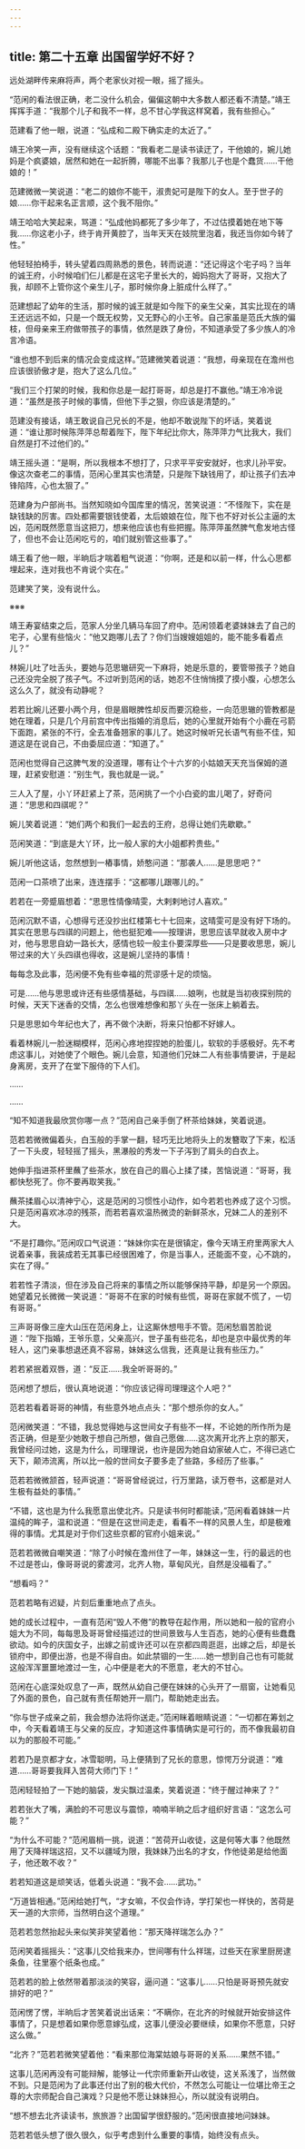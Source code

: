 ```yaml
---
---
---
```

title: 第二十五章 出国留学好不好？
---




远处湖畔传来麻将声，两个老家伙对视一眼，摇了摇头。

“范闲的看法很正确，老二没什么机会，偏偏这朝中大多数人都还看不清楚。”靖王挥挥手道：“我那个儿子和我不一样，总不甘心学我这样窝着，我有些担心。”

范建看了他一眼，说道：“弘成和二殿下确实走的太近了。”

靖王冷笑一声，没有继续这个话题：“我看老二是读书读迂了，干他娘的，婉儿她妈是个疯婆娘，居然和她在一起折腾，哪能不出事？我那儿子也是个蠢货……干他娘的！”

范建微微一笑说道：“老二的娘你不能干，淑贵妃可是陛下的女人。至于世子的娘……你干起来名正言顺，这个我不阻你。”

靖王哈哈大笑起来，骂道：“弘成他妈都死了多少年了，不过估摸着她在地下等我……你这老小子，终于肯开黄腔了，当年天天在妓院里泡着，我还当你如今转了性。”

他轻轻拍椅手，转头望着四周熟悉的景色，转而说道：“还记得这个宅子吗？当年的诚王府，小时候咱们仨儿都是在这宅子里长大的，姆妈抱大了哥哥，又抱大了我，却顾不上管你这个亲生儿子，那时候你身上脏成什么样了。”

范建想起了幼年的生活，那时候的诚王就是如今陛下的亲生父亲，其实比现在的靖王还远远不如，只是一个既无权势，又无野心的小王爷。自己家虽是范氏大族的偏枝，但母亲来王府做带孩子的事情，依然是跌了身份，不知道承受了多少族人的冷言冷语。

“谁也想不到后来的情况会变成这样。”范建微笑着说道：“我想，母亲现在在澹州也应该很骄傲才是，抱大了这么几位。”

“我们三个打架的时候，我和你总是一起打哥哥，却总是打不赢他。”靖王冷冷说道：“虽然是孩子时候的事情，但他下手之狠，你应该是清楚的。”

范建没有接话，靖王敢说自己兄长的不是，他却不敢说陛下的坏话，笑着说道：“谁让那时候陈萍萍总帮着陛下，陛下年纪比你大，陈萍萍力气比我大，我们自然是打不过他们的。”

靖王摇头道：“是啊，所以我根本不想打了，只求平平安安就好，也求儿孙平安。像这次查老二的事情，范闲心里其实也清楚，只是陛下缺钱用了，却让孩子们去冲锋陷阵，心也太狠了。”

范建身为户部尚书。当然知晓如今国库里的情况，苦笑说道：“不怪陛下，实在是缺钱缺的厉害。四处都需要银钱使着，太后娘娘在位，陛下也不好对长公主逼的太凶，范闲既然愿意当这把刀，想来他应该也有些把握。陈萍萍虽然脾气愈发地古怪了，但也不会让范闲吃亏的，咱们就别管这些事了。”

靖王看了他一眼，半晌后才喘着粗气说道：“你啊，还是和以前一样，什么心思都埋起来，连对我也不肯说个实在。”

范建笑了笑，没有说什么。

※※※

靖王寿宴结束之后，范家人分坐几辆马车回了府中。范闲领着老婆妹妹去了自己的宅子，心里有些恼火：“他又跑哪儿去了？你们当嫂嫂姐姐的，能不能多看着点儿？”

林婉儿吐了吐舌头，要她与范思辙研究一下麻将，她是乐意的，要管带孩子？她自己还没完全脱了孩子气。不过听到范闲的话，她忍不住悄悄摸了摸小腹，心想怎么这么久了，就没有动静呢？

若若比婉儿还要小两个月，但是眉眼脾性却反而要沉稳些，一向范思辙的管教都是她在理着，只是几个月前宫中传出指婚的消息后，她的心里就开始有个小鹿在弓箭下面跑，紧张的不行，全去准备翘家的事儿了。她这时候听兄长语气有些不佳，知道这是在说自己，不由委屈应道：“知道了。”

范闲也觉得自己这脾气发的没道理，哪有让个十六岁的小姑娘天天充当保姆的道理，赶紧安慰道：“别生气，我也就是一说。”

三人入了屋，小丫环赶紧上了茶，范闲挑了一个小白瓷的盅儿喝了，好奇问道：“思思和四祺呢？”

婉儿笑着说道：“她们两个和我们一起去的王府，总得让她们先歇歇。”

范闲笑道：“到底是大丫环，比一般人家的大小姐都矜贵些。”

婉儿听他这话，忽然想到一樁事情，娇憨问道：“那袭人……是思思吧？”

范闲一口茶喷了出来，连连摆手：“这都哪儿跟哪儿的。”

若若在一旁蹙眉想着：“思思性情像晴雯，大剌剌地讨人喜欢。”

范闲沉默不语，心想得亏还没抄出红楼第七十七回来，这晴雯可是没有好下场的。其实在思思与四祺的问题上，他也挺犯难——按理讲，思思应该早就收入房中才对，他与思思自幼一路长大，感情也较一般主仆要深厚些——只是要收思思，婉儿带过来的大丫头四祺也得收，这是婉儿坚持的事情！

每每念及此事，范闲便不免有些幸福的荒谬感十足的烦恼。

可是……他与思思或许还有些感情基础，与四祺……娘咧，也就是当初夜探别院的时候，天天下迷香的交情，怎么也很难想像和那丫头在一张床上躺着去。

只是思思如今年纪也大了，再不做个决断，将来只怕都不好嫁人。

看着林婉儿一脸迷糊模样，范闲心疼地捏捏她的脸蛋儿，软软的手感极好。先不考虑这事儿，对她使了个眼色。婉儿会意，知道他们兄妹二人有些事情要讲，于是起身离房，支开了在堂下服侍的下人们。

……

……

“知不知道我最欣赏你哪一点？”范闲自己亲手倒了杯茶给妹妹，笑着说道。

范若若微微偏着头，白玉般的手掌一翻，轻巧无比地将头上的发簪取了下来，松活了一下头皮，轻轻摇了摇头，黑瀑般的秀发一下子泻到了肩头的白衣上。

她伸手指进茶杯里蘸了些茶水，放在自己的眉心上揉了揉，苦恼说道：“哥哥，我都快愁死了。你不要再取笑我。”

蘸茶揉眉心以清神宁心，这是范闲的习惯性小动作，如今若若也养成了这个习惯。只是范闲喜欢冰凉的残茶，而若若喜欢温热微烫的新鲜茶水，兄妹二人的差别不大。

“不是打趣你。”范闲叹口气说道：“妹妹你实在是很镇定，像今天靖王府里两家大人说着亲事，我装成若无其事已经很困难了，你是当事人，还能面不变，心不跳的，实在了得。”

若若性子清淡，但在涉及自己将来的事情之所以能够保持平静，却是另一个原因。她望着兄长微微一笑说道：“哥哥不在家的时候有些慌，哥哥在家就不慌了，一切有哥哥。”

三声哥哥像三座大山压在范闲身上，让这厮休想甩手不管。范闲愁眉苦脸说道：“陛下指婚，王爷乐意，父亲高兴，世子虽有些花名，却也是京中最优秀的年轻人，这门亲事想退还真不容易，妹妹这么信我，还真是让我有些压力。”

若若紧抿着双唇，道：“反正……我全听哥哥的。”

范闲想了想后，很认真地说道：“你应该记得司理理这个人吧？”

范若若看着哥哥的神情，有些意外地点点头：“那个想杀你的女人。”

范闲微笑道：“不错，我总觉得她与这世间女子有些不一样，不论她的所作所为是否正确，但是至少她敢于想自己所想，做自己愿做……这次离开北齐上京的那天，我曾经问过她，这是为什么，司理理说，也许是因为她自幼家破人亡，不得已逃亡天下，颠沛流离，所以比一般的世间女子要多走了些路，多经历了些事。”

范若若微微颔首，轻声说道：“哥哥曾经说过，行万里路，读万卷书，这都是对人生极有益处的事情。”

“不错，这也是为什么我愿意出使北齐。只是读书何时都能读，”范闲看着妹妹一片温纯的眸子，温和说道：“但是在这世间走走，看看不一样的风景人生，却是极难得的事情。尤其是对于你们这些京都的官府小姐来说。”

范若若微微自嘲笑道：“除了小时候在澹州住了一年，妹妹这一生，行的最远的也不过是苍山，像哥哥说的雾渡河，北齐人物，草甸风光，自然是没福看了。”

“想看吗？”

范若若略有迟疑，片刻后重重地点了点头。

她的成长过程中，一直有范闲“毁人不倦”的教导在起作用，所以她和一般的官府小姐大为不同，每每思及哥哥曾经描述过的世间景致与人生百态，她的心便有些蠢蠢欲动。如今的庆国女子，出嫁之前或许还可以在京都四周逛逛，出嫁之后，却是长锁府中，即便出游，也是不得自由。如此禁锢的一生……她一想到自己也有可能就这般浑浑噩噩地渡过一生，心中便是老大的不愿意，老大的不甘心。

范闲在心底深处叹息了一声，既然从幼自己便在妹妹的心头开了一扇窗，让她看见了外面的景色，自己就有责任帮她开一扇门，帮助她走出去。

“你与世子成亲之前，我会想办法将你送走。”范闲眯着眼睛说道：“一切都在筹划之中，今天看着靖王与父亲的反应，才知道这件事情确实是可行的，而不像我最初自以为的那般不可能。”

若若乃是京都才女，冰雪聪明，马上便猜到了兄长的意思，惊愕万分说道：“难道……哥哥要我拜入苦荷大师门下！”

范闲轻轻拍了一下她的脑袋，发尖飘过温柔，笑着说道：“终于醒过神来了？”

若若张大了嘴，满脸的不可思议与震惊，喃喃半晌之后才组织好言语：“这怎么可能？”

“为什么不可能？”范闲眉梢一挑，说道：“苦荷开山收徒，这是何等大事？他既然用了天降祥瑞这招，又不以疆域为限，我妹妹乃出名的才女，作他徒弟是给他面子，他还敢不收？”

若若知道这是顽笑话，低着头说道：“我不会……武功。”

“万道皆相通。”范闲给她打气，“才女嘛，不仅会作诗，学打架也一样快的，苦荷是天一道的大宗师，当然明白这个道理。”

范若若忽然抬起头来似笑非笑望着他：“那天降祥瑞怎么办？”

范闲笑着摇摇头：“这事儿交给我来办，世间哪有什么祥瑞，过些天在家里厨房逮条鱼，往里塞个纸条也成。”

范若若的脸上依然带着那淡淡的笑容，逼问道：“这事儿……只怕是哥哥预先就安排好的吧？”

范闲愣了愣，半晌后才苦笑着说出话来：“不瞒你，在北齐的时候就开始安排这件事情了，只是想着如果你愿意嫁弘成，这事儿便没必要继续，如果你不愿意，只好这么做。”

“北齐？”范若若微笑望着他：“看来那位海棠姑娘与哥哥的关系……果然不错。”

这事儿范闲再没有可能辩解，能够让一代宗师重新开山收徒，这关系浅了，当然做不到。只是范闲为了此事还付出了别的极大代价，不然怎么可能让一位堪比帝王之尊的大宗师配合自己演戏？只是他不愿让妹妹担心，所以就没有说明白。

“想不想去北齐读读书，旅旅游？出国留学很舒服的。”范闲很直接地问妹妹。

范若若低头想了很久很久，似乎考虑到什么重要的事情，始终没有点头。